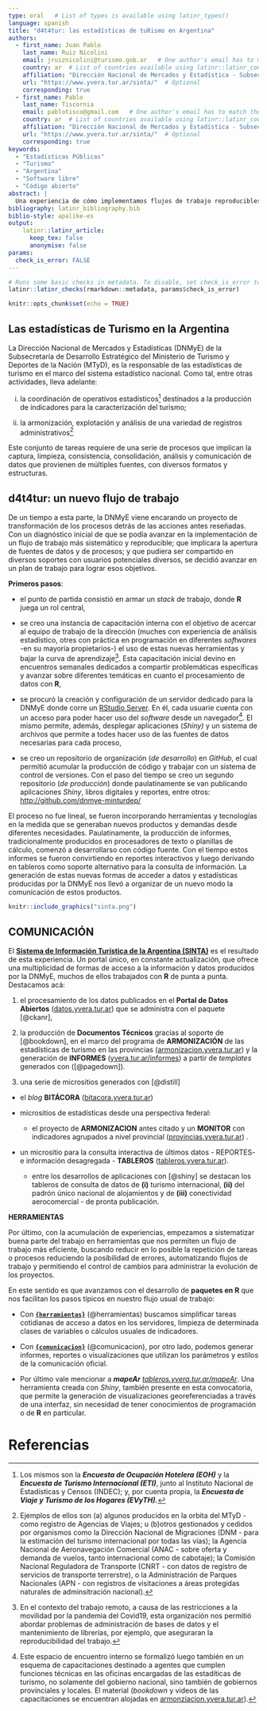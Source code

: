 ```yaml
---
type: oral   # List of types is available using latinr_types()
language: spanish
title: "d4t4tur: las estadísticas de tuRismo en Argentina"
authors:
  - first_name: Juan Pablo
    last_name: Ruiz Nicolini
    email: jruiznicolini@turismo.gob.ar   # One author's email has to match the email registered in EasyChair.
    country: ar  # List of countries available using latinr::latinr_countries()
    affiliation: "Dirección Nacional de Mercados y Estadística - Subsecretaría de Desarrollo Estratégico - Minsiterio de Turismo y Deportes de la Nación"
    url: "https://www.yvera.tur.ar/sinta/"  # Optional 
    corresponding: true
  - first_name: Pablo
    last_name: Tiscornia
    email: pablotisco@gmail.com   # One author's email has to match the email registered in EasyChair.
    country: ar  # List of countries available using latinr::latinr_countries()
    affiliation: "Dirección Nacional de Mercados y Estadística - Subsecretaría de Desarrollo Estratégico - Minsiterio de Turismo y Deportes de la Nación"
    url: "https://www.yvera.tur.ar/sinta/"  # Optional 
    corresponding: true
keywords: 
  - "Estadísticas Públicas"
  - "Turismo"
  - "Argentina"
  - "Software libre"
  - "Código abierto"
abstract: |
  Una experiencia de cómo implementamos flujos de trabajo reproducibles y abiertos en un equipo que produce, consolida y analiza estadísticas públicas. 
bibliography: latinr_bibliography.bib
biblio-style: apalike-es   
output: 
    latinr::latinr_article:
      keep_tex: false
      anonymise: false
params: 
  check_is_error: FALSE
---
```


```r
# Runs some basic checks in metadata. To disable, set check_is_error to FALSE
latinr::latinr_checks(rmarkdown::metadata, params$check_is_error)
```

```r
knitr::opts_chunk$set(echo = TRUE)
```

## Las estadísticas de Turismo en la Argentina

La Dirección Nacional de Mercados y Estadísticas (DNMyE) de la Subsecretaría de Desarrollo Estratégico del Ministerio de Turismo y Deportes de la Nación (MTyD), es la responsable de las estadísticas de turismo en el marco del sistema estadístico nacional. Como tal, entre otras actividades, lleva adelante:

(i) la coordinación de operativos estadísticos[^1] destinados a la producción de indicadores para la caracterización del turismo;

(ii) la armonización, explotación y análisis de una variedad de registros administrativos[^2]

[^1]: Los mismos son la ***Encuesta de Ocupación Hotelera (EOH)*** y la ***Encuesta de Turismo Internacional (ETI)***, junto al Instituto Nacional de Estadísticas y Censos (INDEC); y, por cuenta propia, la ***Encuesta de Viaje y Turismo de los Hogares (EVyTH).***

[^2]: Ejemplos de ellos son (a) algunos producidos en la orbita del MTyD - como registro de Agencias de Viajes; u (b)otros gestionados y cedidos por organismos como la Dirección Nacional de Migraciones (DNM - para la estimación del turismo internacional por todas las vías); la Agencia Nacional de Aeronavegación Comercial (ANAC - sobre oferta y demanda de vuelos, tanto internacional como de cabotaje); la Comisión Nacional Reguladora de Transporte (CNRT - con datos de registro de servicios de transporte terrerstre), o la Administración de Parques Nacionales (APN - con registros de visitaciones a áreas protegidas naturales de adminsitración nacional).



Este conjunto de tareas requiere de una serie de procesos que implican la captura, limpieza, consistencia, consolidación, análisis y comunicación de datos que provienen de múltiples fuentes, con diversos formatos y estructuras.

## d4t4tur: un nuevo flujo de trabajo

De un tiempo a esta parte, la DNMyE viene encarando un proyecto de transformación de los procesos detrás de las acciones antes reseñadas. Con un diagnóstico inicial de que se podía avanzar en la implementación de un flujo de trabajo más sistemático y reproducible; que implicara la apertura de fuentes de datos y de procesos; y que pudiera ser compartido en diversos soportes con usuarios potenciales diversos, se decidió avanzar en un plan de trabajo para lograr esos objetivos.


**Primeros pasos**: 

-   el punto de partida consistió en armar un *stack* de trabajo, donde **R** juega un rol central,

-   se creo una instancia de capacitación interna con el objetivo de acercar al equipo de trabajo de la dirección (muches con experiencia de análisis estadístico, otres con práctica en programación en diferentes *softwares* -en su mayoría propietarios-) el uso de estas nuevas herramientas y bajar la curva de aprendizaje[^3]. Esta capacitación inicial devino en encuentros semanales dedicados a compartir problemáticas específicas y avanzar sobre diferentes temáticas en cuanto el procesamiento de datos con **R**,

-   se procuró la creación y configuración de un servidor dedicado para la DNMyE donde corre un [RStudio Server](https://www.rstudio.com/products/rstudio/download-server/). En él, cada usuarie cuenta con un acceso para poder hacer uso del *software* desde un navegador[^4]. El mismo permite, además, desplegar aplicaciones (*Shiny)* y un sistema de archivos que permite a todes hacer uso de las fuentes de datos necesarias para cada proceso,

-   se creo un repositorio de organización (*de desarrollo*) en *GitHub*, el cual permitió acumular la producción de código y trabajar con un sistema de control de versiones. Con el paso del tiempo se creo un segundo repositorio (*de producción*) donde paulatinamente se van publicando aplicaciones *Shiny*, libros digitales y reportes, entre otros: <http://github.com/dnmye-minturdep/>


[^3]: En el contexto del trabajo remoto, a causa de las restricciones a la movilidad por la pandemia del Covid19, esta organización nos permitió abordar problemas de administración de bases de datos y el mantenimiento de librerías, por ejemplo, que aseguraran la reproducibilidad del trabajo.

[^4]: Este espacio de encuentro interno se formalizó luego también en un esquema de capacitaciones destinado a agentes que cumplen funciones técnicas en las oficinas encargadas de las estadíticas de turismo, no solamente del gobierno nacional, sino también de gobiernos provinciales y locales. El material (*bookdown* y videos de las capacitaciones se encuentran alojadas en [armonziacion.yvera.tur.ar](https://armonizacion.yvera.tur.ar/ "ARMONIZACION ESTADISTICA EN LAS PROVINCIAS")).



El proceso no fue lineal, se fueron incorporando herramientas y tecnologías en la medida que se generaban nuevos productos y demandas desde diferentes necesidades. Paulatinamente, la producción de informes, tradicionalmente producidos en procesadores de texto o planillas de cálculo, comenzó a desarrollarso con código fuente. Con el tiempo estos informes se fueron convirtiendo en reportes interactivos y luego derivando en tableros como soporte alternativo para la consulta de información. La generación de estas nuevas formas de acceder a datos y estadísticas producidas por la DNMyE nos llevó a organizar de un nuevo modo la comunicación de estos productos.

```r

knitr::include_graphics("sinta.png")
```


## COMUNICACIÓN

El [**Sistema de Información Turística de la Argentina (SINTA)**](https://www.yvera.tur.ar/sinta/) es el resultado de esta experiencia. Un portal único, en constante actualización, que ofrece una multiplicidad de formas de acceso a la información y datos producidos por la DNMyE, muchos de ellos trabajados con **R** de punta a punta. Destacamos acá:

1.  el procesamiento de los datos publicados en el **Portal de Datos Abiertos** ([datos.yvera.tur.ar](http://datos.yvera.gob.ar/ "Datos Abiertos de Turismo")) que se administra con el paquete \CRANpkg{ckanr}[@ckanr],

2.  la producción de **Documentos Técnicos** gracias al soporte de \CRANpkg{bookdown}[@bookdown], en el marco del programa de **ARMONIZACIÓN** de las estadísticas de turismo en las provincias ([armonizacion.yvera.tur.ar](https://armonizacion.yvera.tur.ar/ "ARMONIZACION ESTADISTICA EN LAS PROVINCIAS")) y la generación de **INFORMES** ([yvera.tur.ar/informes](https://www.yvera.tur.ar/sinta/informe)) a partir de *templates* generados con (\CRANpkg{pagedown}[@pagedown]).

3.  una serie de micrositios generados con \CRANpkg{distill}[@distill]

-   el *blog* **BITÁCORA** ([bitacora.yvera.tur.ar](https://bitacora.yvera.tur.ar/ "BLOG - Bitácora del Turismo en Argentina"))

-   micrositios de estadísticas desde una perspectiva federal:

    -   el proyecto de **ARMONIZACION** antes citado y un **MONITOR** con indicadores agrupados a nivel provincial ([provincias.yvera.tur.ar](https://provincias.yvera.tur.ar/ "MONITOR del turismo en las provincias")) .

-   un micrositio para la consulta interactiva de últimos datos - REPORTES- e información desagregada - **TABLEROS** ([tableros.yvera.tur.ar](https://tableros.yvera.tur.ar/)).

    -   entre los desarrollos de aplicaciones con \CRANpkg{shiny}[@shiny] se destacan los tableros de consulta de datos de **(i)** turismo internacional, **(ii)** del padrón único nacional de alojamientos y de **(iii)** conectividad aerocomercial - de pronta publicación.


**HERRAMIENTAS**

Por último, con la acumulación de experiencias, empezamos a sistematizar buena parte del trabajo en herramientas que nos permiten un flujo de trabajo más eficiente, buscando reducir en lo posible la repetición de tareas o procesos reduciendo la posibilidad de errores, automatizando flujos de trabajo y permitiendo el control de cambios para administrar la evolución de los proyectos.

En este sentido es que avanzamos con el desarrollo de **paquetes en R** que nos facilitan los pasos típicos en nuestro flujo usual de trabajo:

-   Con [**`{herramientas}`**](https://github.com/dnme-minturdep/herramientas) (@herramientas) buscamos simplificar tareas cotidianas de acceso a datos en los servidores, limpieza de determinada clases de variables o cálculos usuales de indicadores.

-   Con [**`{comunicacion}`**](https://github.com/dnme-minturdep/comunicacion) (@comunicacion), por otro lado, podemos generar informes, reportes o visualizaciones que utilizan los parámetros y estilos de la comunicación oficial.

-   Por último vale mencionar a _**mapeAr** [tableros.yvera.tur.ar/mapeAr](https://tableros.yvera.tur.ar/mapeAr)_. Una herramienta creada con *Shiny*, también presente en esta convocatoria, que permite la generación de visualizaciones georeferenciadas a través de una interfaz, sin necesidad de tener conocimientos de programación o de **R** en particular.


# Referencias
